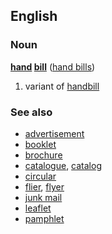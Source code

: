 ==English==
===Noun===
'''[[hand]] [[bill]]''' ([[hand bills]])

#variant of [[handbill]]

===See also===
*[[advertisement]]
*[[booklet]]
*[[brochure]]
*[[catalogue]], [[catalog]]
*[[circular]]
*[[flier]], [[flyer]]
*[[junk mail]]
*[[leaflet]]
*[[pamphlet]]